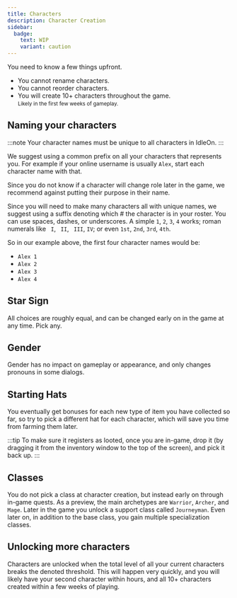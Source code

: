 ```yaml
---
title: Characters
description: Character Creation
sidebar:
  badge:
    text: WIP
    variant: caution
---
```


You need to know a few things upfront. 

- You cannot rename characters.
- You cannot reorder characters.
- You will create 10+ characters throughout the game.<br /><small>Likely in the first few weeks of gameplay.</small>

## Naming your characters

:::note
Your character names <Stress>must</Stress> be unique to <Stress>all</Stress> characters in IdleOn.
:::

We suggest using a common <Def desc="Letters that come at the beginning of the name">prefix</Def> on all your characters that represents you. For example if your online username is usually `Alex`, start each character name with that.

Since you do not know if a character will change role later in the game, we recommend against putting their purpose in their name.

Since you will need to make many characters all with unique names, we suggest using a <Def desc="Letters that come at the end of the name">suffix</Def> denoting which # the character is in your roster. You can use spaces, dashes, or underscores. A simple `1`, `2`, `3`, `4` works; roman numerals like ` I`, ` II`, ` III`, `IV`; or even `1st`, `2nd`, `3rd`, `4th`.

So in our example above, the first four character names would be:

- `Alex 1`
- `Alex 2`
- `Alex 3`
- `Alex 4`

## Star Sign

All choices are roughly equal, and can be changed early on in the game at any time. Pick any.

## Gender

Gender has no impact on gameplay or appearance, and only changes pronouns in some dialogs.

## Starting Hats

You eventually get bonuses for each new type of item you have collected so far, so try to pick a different hat for each character, which will save you time from farming them later. 

:::tip
To make sure it registers as looted, once you are in-game, drop it (by dragging it from the inventory window to the top of the screen), and pick it back up.
:::

## Classes

You do not pick a class at character creation, but instead early on through in-game quests. As a preview, the main archetypes are `Warrior`, `Archer`, and `Mage`. Later in the game you unlock a support class called `Journeyman`. Even later on, in addition to the base class, you gain multiple specialization classes.

## Unlocking more characters

Characters are unlocked when the total level of all your current characters breaks the denoted threshold. This will happen very quickly, and you will likely have your second character within hours, and all 10+ characters created within a few weeks of playing.
